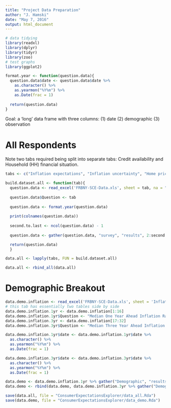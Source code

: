 ```yaml
---
title: "Project Data Preparation"
author: "J. Hamski"
date: "May 7, 2016"
output: html_document
---
```


```r
# data tidying
library(readxl)
library(dplyr)
library(tidyr)
library(zoo)
# test graphs
library(ggplot2)
```

```r
format.year <- function(question.data){
  question.data$date <- question.data$date %>%
    as.character() %>%
    as.yearmon("%Y%m") %>%
    as.Date(frac = 1) 
  
  return(question.data)
}
```


Goal: a 'long' data frame with three columns:
(1) date (2) demographic (3) observation

# All Respondents

Note two tabs required being split into separate tabs: Credit availability and Household (HH) financial situation. 
```r
tabs <- c("Inflation expectations", "Inflation uncertainty", "Home price expectations", "Home price uncertainty", "Commodity expectations", "Earnings growth", "Earnings uncertainty", "Job separation expectation", "Job finding expectations", "Unemployment Expectations", "Moving expectations", "HH Income Change", "HH Spending Change", "Taxes Change", "Credit availability Year Ago", "Credit availability Year Ahead", "Delinquency expectations", "Interest rate expectations", "HH financial situation Year Ago", "HH financial situation Year Ahe", "Stock Prices", "Government debt")
```

```r

build.dataset.all <- function(tab){
  question.data <- read_excel('FRBNY-SCE-Data.xls', sheet = tab, na = "NA", skip = 3)
  
  question.data$Question <- tab
  
  question.data <- format.year(question.data)
  
  print(colnames(question.data))
  
  second.to.last <- ncol(question.data) - 1
  
  question.data <- gather(question.data, "survey", "results", 2:second.to.last)

  return(question.data)
  }
```

```r
data.all <- lapply(tabs, FUN = build.dataset.all)

data.all <- rbind_all(data.all)
```



# Demographic Breakout
```r
data.demo.inflation <- read_excel('FRBNY-SCE-Data.xls', sheet = 'Inflation expectations Demo', na = "NA", skip = 3)
# this tab has essentially two tables side by side
data.demo.inflation.1yr <- data.demo.inflation[1:16]
data.demo.inflation.1yr$Question <- "Median One Year Ahead Inflation Rate Expectation"
data.demo.inflation.3yr <- data.demo.inflation[17:32]
data.demo.inflation.3yr$Question <- "Median Three Year Ahead Inflation Rate Expectation"

data.demo.inflation.1yr$date <- data.demo.inflation.1yr$date %>%
  as.character() %>%
  as.yearmon("%Y%m") %>%
  as.Date(frac = 1)

data.demo.inflation.3yr$date <- data.demo.inflation.3yr$date %>%
  as.character() %>%
  as.yearmon("%Y%m") %>%
  as.Date(frac = 1)
```

```r
data.demo <- data.demo.inflation.1yr %>% gather("Demographic", "results", 2:16)
data.demo <- rbind(data.demo, data.demo.inflation.3yr %>% gather("Demographic", "results", 2:16))
```



```r
save(data.all, file = "ConsumerExpectationsExplorer/data_all.Rda")
save(data.demo, file = "ConsumerExpectationsExplorer/data_demo.Rda")

```

